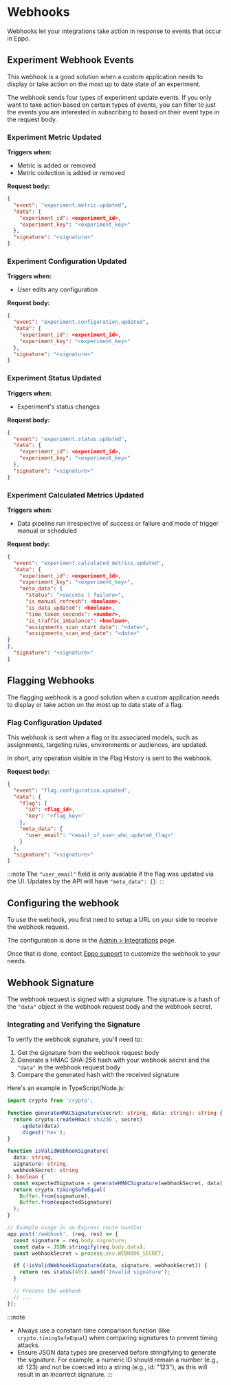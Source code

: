 # Webhooks

Webhooks let your integrations take action in response to events that occur in Eppo. 

## Experiment Webhook Events

This webhook is a good solution when a custom application needs to display or take action on the most up to date state of an experiment.

The webhook sends four types of experiment update events. If you only want to take action based on certain types of events, 
you can filter to just the events you are interested in subscribing to based on their event type in the request body.

### Experiment Metric Updated
**Triggers when:**
- Metric is added or removed
- Metric collection is added or removed

**Request body:**

```json
{
  "event": "experiment.metric.updated",
  "data": {
    "experiment_id": <experiment_id>,
    "experiment_key": "<experiment_key>"
  },
  "signature": "<signature>"
}
```

### Experiment Configuration Updated
**Triggers when:**
- User edits any configuration

**Request body:**

```json
{
  "event": "experiment.configuration.updated",
  "data": {
    "experiment_id": <experiment_id>,
    "experiment_key": "<experiment_key>"
  },
  "signature": "<signature>"
}
```

### Experiment Status Updated
**Triggers when:**
- Experiment's status changes

**Request body:**

```json
{
  "event": "experiment.status.updated",
  "data": {
    "experiment_id": <experiment_id>,
    "experiment_key": "<experiment_key>"
  },
  "signature": "<signature>"
}
```

### Experiment Calculated Metrics Updated
**Triggers when:**
- Data pipeline run irrespective of success or failure and mode of trigger manual or scheduled


**Request body:**

```json
{
  "event": "experiment.calculated_metrics.updated",
  "data": {
    "experiment_id": <experiment_id>,
    "experiment_key": "<experiment_key>",
    "meta_data": {
      "status": "<success | failure>",
      "is_manual_refresh": <boolean>,
      "is_data_updated": <boolean>,
      "time_taken_seconds": <number>,
      "is_traffic_imbalance": <boolean>,
      "assignments_scan_start_date": "<date>",
      "assignments_scan_end_date": "<date>"
}
},
  "signature": "<signature>"
}
```

## Flagging Webhooks

The flagging webhook is a good solution when a custom application needs to display 
or take action on the most up to date state of a flag.

### Flag Configuration Updated

This webhook is sent when a flag or its associated models, such as assignments, targeting rules, environments or audiences, are updated.

In short, any operation visible in the Flag History is sent to the webhook.

**Request body:**

```json
{
  "event": "flag.configuration.updated",
  "data": {
    "flag": {
      "id": <flag_id>,
      "key": "<flag_key>"
    },
    "meta_data": {
      "user_email": "<email_of_user_who_updated_flag>"
    }
  },
  "signature": "<signature>"
}
```

:::note
The `"user_email"` field is only available if the flag was updated via the UI. Updates by the API will have `"meta_data": {}`.
:::

## Configuring the webhook

To use the webhook, you first need to setup a URL on your side to receive the webhook request.

The configuration is done in the [Admin > Integrations](https://eppo.cloud/admin/integrations) page.

Once that is done, contact [Eppo support](emailto:support@geteppo.com) to customize the webhook to your needs.

## Webhook Signature

The webhook request is signed with a signature. The signature is a hash of the `"data"` object in the webhook request body and the webhook secret.

### Integrating and Verifying the Signature

To verify the webhook signature, you'll need to:

1. Get the signature from the webhook request body
2. Generate a HMAC SHA-256 hash with your webhook secret and the `"data"` in the webhook request body
3. Compare the generated hash with the received signature

Here's an example in TypeScript/Node.js:

```typescript
import crypto from 'crypto';

function generateHMACSignature(secret: string, data: string): string {
  return crypto.createHmac('sha256', secret)
    .update(data)
    .digest('hex');
}

function isValidWebhookSignature(
  data: string,
  signature: string,
  webhookSecret: string
): boolean {
  const expectedSignature = generateHMACSignature(webhookSecret, data);
  return crypto.timingSafeEqual(
    Buffer.from(signature),
    Buffer.from(expectedSignature)
  );
}

// Example usage in an Express route handler
app.post('/webhook', (req, res) => {
  const signature = req.body.signature;
  const data = JSON.stringify(req.body.data);
  const webhookSecret = process.env.WEBHOOK_SECRET;

  if (!isValidWebhookSignature(data, signature, webhookSecret)) {
    return res.status(401).send('Invalid signature');
  }

  // Process the webhook
  // ...
});
```

:::note
* Always use a constant-time comparison function (like `crypto.timingSafeEqual`) when comparing signatures to prevent timing attacks.
* Ensure JSON data types are preserved before stringifying to generate the signature. For example, a numeric ID should remain a number (e.g., id: 123) and not be coerced into a string (e.g., id: "123"), as this will result in an incorrect signature.
:::
